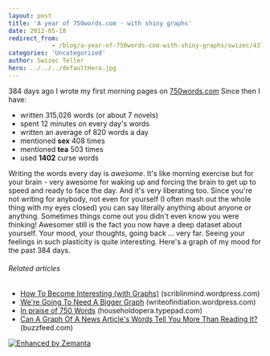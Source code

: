 ```yaml
---
layout: post
title: 'A year of 750words.com - with shiny graphs'
date: 2012-05-18
redirect_from: 
            - /blog/a-year-of-750words-com-with-shiny-graphs/swizec/4378
categories: 'Uncategorized'
author: Swizec Teller
hero: ../../../defaultHero.jpg
---
```

384 days ago I wrote my first morning pages on [750words.com](http://750words.com) Since then I have:

- written 315,026 words (or about 7 novels)
- spent 12 minutes on every day's words
- written an average of 820 words a day
- mentioned **sex** 408 times
- mentioned **tea** 503 times
- used **1402** curse words

Writing the words every day is _awesome_. It's like morning exercise but for your brain - very awesome for waking up and forcing the brain to get up to speed and ready to face the day. And it's very liberating too. Since you're not writing for anybody, not even for yourself (I often mash out the whole thing with my eyes closed) you can say literally anything about anyone or anything. Sometimes things come out you didn't even know you were thinking! Awesomer still is the fact you now have a deep dataset about yourself. Your mood, your thoughts, going back ... very far. Seeing your feelings in such plasticity is quite interesting. Here's a graph of my mood for the past 384 days. 

###### Related articles

- [How To Become Interesting (with Graphs)](http://scriblinmind.wordpress.com/2012/05/16/how-to-become-interesting-with-graphs/) (scriblinmind.wordpress.com)
- [We're Going To Need A Bigger Graph](http://writeofinitiation.wordpress.com/2012/05/11/were-going-to-need-a-bigger-graph/) (writeofinitiation.wordpress.com)
- [In praise of 750 Words](http://householdopera.typepad.com/household_opera/2010/06/in-praise-of-750-words.html) (householdopera.typepad.com)
- [Can A Graph Of A News Article's Words Tell You More Than Reading It?](http://www.buzzfeed.com/katienotopoulos/can-a-graph-of-a-news-articles-words-tell-you-mor) (buzzfeed.com)

[![Enhanced by Zemanta](http://img.zemanta.com/zemified_e.png?x-id=38799454-438e-4f6f-9b23-117a086ca22a)](http://www.zemanta.com/?px "Enhanced by Zemanta")